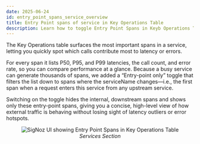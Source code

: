 ```yaml
---
date: 2025-06-24
id: entry_point_spans_service_overview
title: Entry Point spans of service in Key Operations Table
description: Learn how to toggle Entry Point Spans in Keyb Operations Table
---
```


The Key Operations table surfaces the most important spans in a service, letting you quickly spot which calls contribute most to latency or errors. 

For every span it lists P50, P95, and P99 latencies, the call count, and error rate, so you can compare performance at a glance. Because a busy service can generate thousands of spans, we added a “Entry-point only” toggle that filters the list down to spans where the serviceName changes—i.e., the first span when a request enters this service from any upstream service. 

Switching on the toggle hides the internal, downstream spans and shows only these entry-point spans, giving you a concise, high-level view of how external traffic is behaving without losing sight of latency outliers or error hotspots.

<figure data-zoomable align='center'>
    <img src="/img/docs/KeyOperationsTable.webp" alt="SigNoz UI showing Entry Point Spans in Key Operations Table "/>
    <figcaption><i>Services Section</i></figcaption>
</figure>
